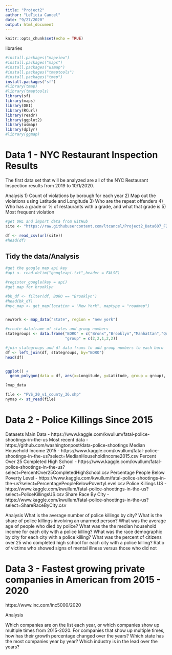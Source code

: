 ```yaml
---
title: "Project2"
author: "LeTicia Cancel"
date: "9/27/2020"
output: html_document
---
```


```r
knitr::opts_chunk$set(echo = TRUE)
```

libraries
```r
#install.packages("mapview")
#install.packages("maps")
#install.packages("usmap")
#install.packages("tmaptools")
#install.packages("tmap")
install.packages("sf")
#library(tmap)
#library(tmaptools)
library(sf)
library(maps)
library(DBI)
library(RCurl)
library(readr)
library(ggplot2)
library(usmap)
library(dplyr)
#library(ggmap)
```

# Data 1 - NYC Restaurant Inspection Results

The first data set that will be analyzed are all of the NYC Restaurant Inspection results from 2019 to 10/1/2020. 

Analysis
1) Count of violations by borough for each year
2) Map out the violations using Latitude and Longitude
3) Who are the repeat offenders
4) Who has a grade or % of restaurants with a grade, and what that grade is
5) Most frequent violation

```r
#get URL and import data from GitHub
site <- "https://raw.githubusercontent.com/ltcancel/Project2_Data607_F20/master/DOHMH_New_York_City_Restaurant_Inspection_Results.csv"

df <- read_csv(url(site))
#head(df)
```
## Tidy the data/Analysis
```r
#get the google map api key
#api <- read.delim("googleapi.txt",header = FALSE)

#register_google(key = api)
#get map for brooklyn

#bk_df <- filter(df, BORO == "Brooklyn")
#head(bk_df)
#nyc_map <- get_map(location = "New York", maptype = "roadmap")


newYork <- map_data("state", region = "new york")

#create dataframe of states and group numbers
stategroups <- data.frame("BORO" = c("Bronx","Brooklyn","Manhattan","Queens","Staten Island"),
                          "group" = c(2,2,1,2,2))

#join stategroups and df data frams to add group numbers to each boro
df <- left_join(df, stategroups, by="BORO")
head(df)


ggplot() + 
  geom_polygon(data = df, aes(x=Longitude, y=Latitude, group = group), color="black", fill="lightblue")

?map_data
```

```r
file <- "PVS_20_v1_county_36.shp"
nymap <- st_read(file)
```


# Data 2 - Police Killings Since 2015
Datasets 
Main Data - https://www.kaggle.com/kwullum/fatal-police-shootings-in-the-us
Most recent data - https://github.com/washingtonpost/data-police-shootings
Median Household Income 2015 - https://www.kaggle.com/kwullum/fatal-police-shootings-in-the-us?select=MedianHouseholdIncome2015.csv
Percent Over 25 Completed High School - https://www.kaggle.com/kwullum/fatal-police-shootings-in-the-us?select=PercentOver25CompletedHighSchool.csv
Percentage People Below Poverty Level - https://www.kaggle.com/kwullum/fatal-police-shootings-in-the-us?select=PercentagePeopleBelowPovertyLevel.csv
Police Killings US - https://www.kaggle.com/kwullum/fatal-police-shootings-in-the-us?select=PoliceKillingsUS.csv
Share Race By City - https://www.kaggle.com/kwullum/fatal-police-shootings-in-the-us?select=ShareRaceByCity.csv

Analysis
What is the average number of police killings by city?
What is the share of police killings involving an unarmed person?
What was the average age of people who died by police?
What was the the median household income for each city with a police killing?
What was the race demographic by city for each city with a police killing?
What was the percent of citizens over 25 who completed high school for each city with a police killing?
Ratio of victims who showed signs of mental illness versus those who did not


# Data 3 - Fastest growing private companies in American from 2015 - 2020
https://www.inc.com/inc5000/2020

Analysis
 
Which companies are on the list each year, or which companies show up multiple times from 2015-2020.
For companies that show up multiple times, how has their growth percentage changed over the years?
Which state has the most companies year by year?
Which industry is in the lead over the years?

 

